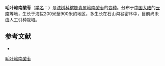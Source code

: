 {{Infraspeciesbox
| name = 毛叶岭南酸枣
| status = 
| status_system = 
| image =
| genus = Spondias
| species link = 岭南酸枣
| species = lakonensis
| varietas = hirsuta
| authority = C. Y. Wu et T. L. Ming
}}

'''毛叶岭南酸枣'''（[[学名|学名]]：{{lang|la|''Spondias lakonensis'' var. ''hirsuta''}}）是[[漆树科|漆树科]][[槟榔青属|槟榔青属]][[岭南酸枣|岭南酸枣]]的[[变种|变种]]。分布于[[中国大陆|中国大陆]]的[[云南|云南]]等地，生长于海拔200米至900米的地区，多生长在石山沟谷密林中，目前尚未由人工引种栽培。

== 参考文献 ==
<div class="references-small">
* {{cite web| url =http://www.bioinfo.cn/db05/KmzwSpecies.php?action=view&id=164| title =毛叶岭南酸枣（变种）| work =《中国高等植物数据库全库》| publisher =中国科学院微生物研究所| author =昆明植物研究所| accessdate =2009-02-21| deadurl =yes| archiveurl =https://web.archive.org/web/20160305072923/http://www.bioinfo.cn/db05/KmzwSpecies.php?action=view&id=164| archivedate =2016-03-05}}
</div>
{{Taxonbar|from=Q11126559}}

[[Category:槟榔青属|毛叶岭南酸枣]]


{{植物小作品}}